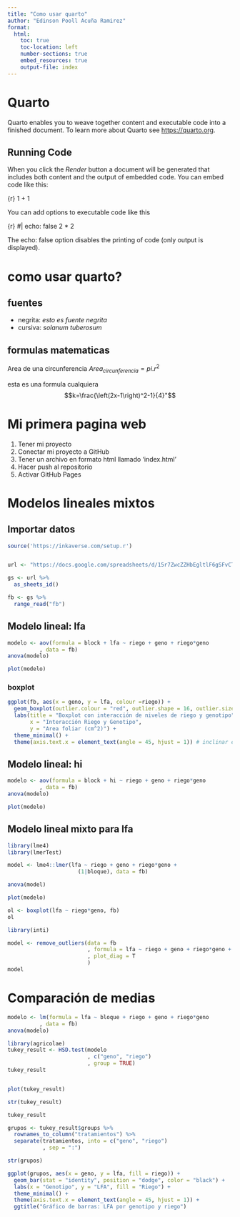 ```yaml
---
title: "Como usar quarto"
author: "Edinson Pooll Acuña Ramirez"
format: 
  html:
    toc: true
    toc-location: left
    number-sections: true
    embed_resources: true
    output-file: index
---
```


# Quarto

Quarto enables you to weave together content and executable code into a finished document. To learn more about Quarto see <https://quarto.org>.

## Running Code

When you click the *Render* button a document will be generated that includes both content and the output of embedded code. You can embed code like this:

{r}
1 + 1


You can add options to executable code like this

{r}
#| echo: false
2 * 2


The echo: false option disables the printing of code (only output is displayed).


# como usar quarto?
## fuentes

- negrita: *esto es fuente negrita*
- cursiva: _solanum tuberosum_


## formulas matematicas 

Area de una circunferencia $Area_{circunferencia}=pi.r^2$

esta es una formula cualquiera $$k=\frac{\left(2x-1\right)^2-1}{4}"$$



# Mi primera pagina web
1. Tener mi proyecto
1. Conectar mi proyecto a GitHub 
1. Tener un archivo en formato html llamado 'index.html'
1. Hacer push al repositorio
1. Activar GitHub Pages


# Modelos lineales mixtos

## Importar datos

```r
source('https://inkaverse.com/setup.r')


url <- "https://docs.google.com/spreadsheets/d/15r7ZwcZZHbEgltlF6gSFvCTFA-CFzVBWwg3mFlRyKPs/edit?gid=172957346#gid=172957346"

gs <- url %>% 
  as_sheets_id()

fb <- gs %>% 
  range_read("fb")
```

## Modelo lineal: lfa
```r
modelo <- aov(formula = block + lfa ~ riego + geno + riego*geno
          , data = fb)
anova(modelo)

plot(modelo)

```

### boxplot

```r
ggplot(fb, aes(x = geno, y = lfa, colour =riego)) + 
  geom_boxplot(outlier.colour = "red", outlier.shape = 16, outlier.size = 2) +
  labs(title = "Boxplot con interacción de niveles de riego y genotipo", 
       x = "Interacción Riego y Genotipo", 
       y = "Area foliar (cm^2)") + 
  theme_minimal() + 
  theme(axis.text.x = element_text(angle = 45, hjust = 1)) # inclinar etiquetas del eje x
```

## Modelo lineal: hi
```r
modelo <- aov(formula = block + hi ~ riego + geno + riego*geno
          , data = fb)
anova(modelo)

plot(modelo)

```

## Modelo lineal mixto para lfa

```r
library(lme4)
library(lmerTest)

model <- lme4::lmer(lfa ~ riego + geno + riego*geno +
                      (1|bloque), data = fb)

anova(model)

plot(modelo)

ol <- boxplot(lfa ~ riego*geno, fb)
ol
```


```r
library(inti)

model <- remove_outliers(data = fb
                         , formula = lfa ~ riego + geno + riego*geno + (1|bloque)
                         , plot_diag = T
                         )
model
```

# Comparación de medias

```r

modelo <- lm(formula = lfa ~ bloque + riego + geno + riego*geno
          , data = fb)
anova(modelo)

library(agricolae)
tukey_result <- HSD.test(modelo
                         , c("geno", "riego")
                         , group = TRUE)
tukey_result


plot(tukey_result)

str(tukey_result)

tukey_result

grupos <- tukey_result$groups %>% 
  rownames_to_column("tratamientos") %>% 
  separate(tratamientos, into = c("geno", "riego")
           , sep = ":")

str(grupos)

```
```r

ggplot(grupos, aes(x = geno, y = lfa, fill = riego)) +
  geom_bar(stat = "identity", position = "dodge", color = "black") +
  labs(x = "Genotipo", y = "LFA", fill = "Riego") +
  theme_minimal() +
  theme(axis.text.x = element_text(angle = 45, hjust = 1)) +
  ggtitle("Gráfico de barras: LFA por genotipo y riego")

```













